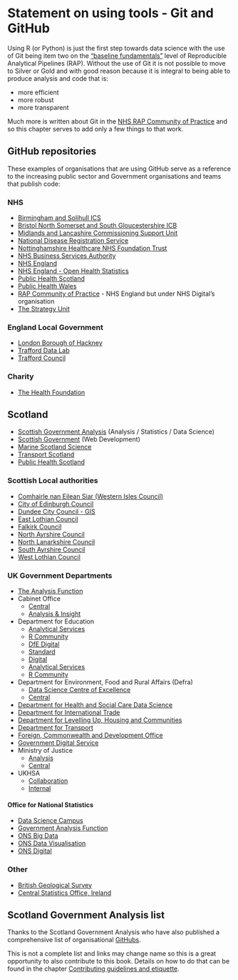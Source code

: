 # Statement on using tools - Git and GitHub

Using R (or Python) is just the first step towards data science with the use of Git being item two on the ["baseline fundamentals"](https://nhsdigital.github.io/rap-community-of-practice/introduction_to_RAP/levels_of_RAP/#baseline-rap---getting-the-fundamentals-right) level of Reproducible Analytical Pipelines (RAP). 
Without the use of Git it is not possible to move to Silver or Gold and with good reason because it is integral to being able to produce analysis and code that is:

- more efficient
- more robust
- more transparent

Much more is written about Git in the [NHS RAP Community of Practice](https://nhsdigital.github.io/rap-community-of-practice/training_resources/git/introduction-to-git/) and so this chapter serves to add only a few things to that work.

## GitHub repositories {#github-examples}

These examples of organisations that are using GitHub serve as a reference to the increasing public sector and Government organisations and teams that publish code:

### NHS

* [Birmingham and Solihull ICS](https://github.com/Birmingham-and-Solihull-ICS)    
* [Bristol North Somerset and South Gloucestershire ICB](https://github.com/nhs-bnssg-analytics)  
* [Midlands and Lancashire Commissioning Support Unit](https://github.com/MLCSU)  
* [National Disease Registration Service](https://github.com/NHSE-NDRS)
* [Nottinghamshire Healthcare NHS Foundation  Trust](https://github.com/CDU-data-science-team/)  
* [NHS Business Services Authority](https://github.com/nhsbsa-data-analytics)
* [NHS England](https://github.com/nhsengland)  
* [NHS England - Open Health Statistics](https://nhsengland.github.io/open-health-statistics/)
* [Public Health Scotland](https://github.com/Public-Health-Scotland)  
* [Public Health Wales](https://github.com/public-health-wales-health-intelligence)
* [RAP Community of Practice](https://github.com/NHSDigital/rap-community-of-practice) - NHS England but under NHS Digital's organisation  
* [The Strategy Unit](https://github.com/The-Strategy-Unit)  


### England Local Government

* [London Borough of Hackney](https://github.com/LBHackney-IT)
* [Trafford Data Lab](https://github.com/traffordDataLab)
* [Trafford Council](https://github.com/TraffordCouncil)

### Charity

* [The Health Foundation](https://github.com/HFAnalyticsLab)

## Scotland

-   [Scottish Government Analysis](https://github.com/ScotGovAnalysis) (Analysis / Statistics / Data Science)
-   [Scottish Government](https://github.com/scottishgovernment) (Web Development)
-   [Marine Scotland Science](https://github.com/MarineScotlandScience)
-   [Transport Scotland](https://github.com/TransportScotland)
-   [Public Health Scotland](https://github.com/Public-Health-Scotland)

### Scottish Local authorities

-   [Comhairle nan Eilean Siar (Western Isles Council)](https://github.com/cne-siar)
-   [City of Edinburgh Council](https://github.com/edinburghcouncil)
-   [Dundee City Council - GIS](https://github.com/DundeeCityCouncil)
-   [East Lothian Council](https://github.com/ELCwebteam)
-   [Falkirk Council](https://github.com/Falkirk-Council)
-   [North Ayrshire Council](https://github.com/north-ayrshire-council)
-   [North Lanarkshire Council](https://github.com/north-lanarkshire-council)
-   [South Ayrshire Council](https://github.com/southayrshire)
-   [West Lothian Council](https://github.com/westlothiancouncil)

### UK Government Departments

-   [The Analysis Function](https://github.com/best-practice-and-impact)
-   Cabinet Office
    - [Central](https://github.com/cabinetoffice)
    - [Analysis & Insight](https://github.com/co-analysis)
-   Department for Education 
    - [Analytical Services](https://github.com/dfe-analytical-services)
    - [R Community](https://github.com/DfE-R-Community) 
    - [DfE Digital](https://github.com/DFE-Digital)
    - [Standard](https://github.com/DFEAGILEDEVOPS)
    - [Digital](https://github.com/DFE-Digital)
    - [Analytical Services](https://github.com/dfe-analytical-services)
    - [R Community](https://github.com/DfE-R-Community)
-   Department for Environment, Food and Rural Affairs (Defra) 
    - [Data Science Centre of Excellence](https://github.com/Defra-Data-Science-Centre-of-Excellence)
    - [Central](https://github.com/defra)
-   [Department for Health and Social Care Data Science](https://github.com/DataS-DHSC)
-   [Department for International Trade](https://github.com/uktrade)
-   [Department for Levelling Up, Housing and Communities](https://github.com/communitiesuk)
-   [Department for Transport](https://github.com/department-for-transport)
-   [Foreign, Commonwealth and Development Office](https://github.com/DFID)
-   [Government Digital Service](https://github.com/alphagov)
-   Ministry of Justice 
    - [Analysis](https://github.com/moj-analytical-services)
    - [Central](https://github.com/ministryofjustice)
-   UKHSA 
    - [Collaboration](https://github.com/ukhsa-collaboration) 
    - [Internal](https://github.com/UKHSA-Internal)

#### Office for National Statistics

-   [Data Science Campus](https://github.com/datasciencecampus)
-   [Government Analysis Function](https://github.com/best-practice-and-impact)
-   [ONS Big Data](https://github.com/ONSBigData)
-   [ONS Data Visualisation](https://github.com/ONSvisual)
-   [ONS Digital](https://github.com/ONSdigital)

### Other

-   [British Geological Survey](https://github.com/BritishGeologicalSurvey)
-   [Central Statistics Office, Ireland](https://github.com/CSOIreland)


:::{.callout-note collapse=false appearance='default' icon=true}
## Scotland Government Analysis list
Thanks to the Scotland Government Analysis who have also published a comprehensive list of organisational [GitHubs](https://github.com/ScotGovAnalysis/welcome/blob/main/public-sector-github-orgs.md).
:::


This is not a complete list and links may change name so this is a great opportunity to also contribute to this book.
Details on how to do that can be found in the chapter [Contributing guidelines and etiquette](#contrib).

